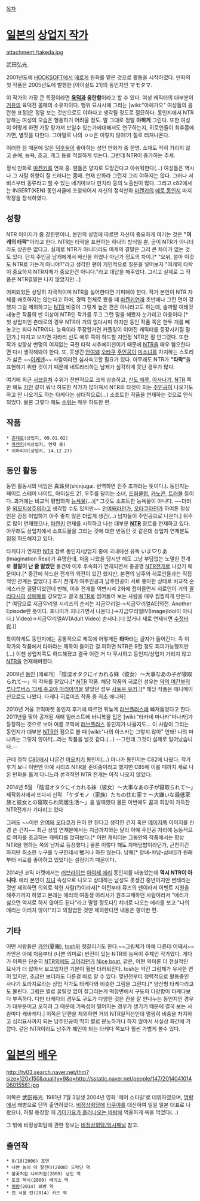 [[목차]]

= [[일본]]의 [[상업지 작가]] =
attachment:/takeda.jpg

武田弘光.


2001년도에 [[HOOKSOFT]]에서 [[에로게]] 원화를 맡은 것으로 활동을 시작하였다. 만화의 첫 작품은 2005년도에 발행한 [아이실드 21]의 동인지인 マモタマ.

이 작가의 가장 큰 특징이라면 '''[[육덕]]과 음란함'''이라고 할 수 있다. 여성 캐릭터의 대부분이 [[거유]]의 육덕진 몸매의 소유자이다. 행위 묘사시에 그리는 [wiki:"아헤가오" 여성들의 음란한 표정]은 정말 보는 것만으로도 야하다고 생각될 정도로 절묘하다. 동인지에서 NTR당하는 여성의 모습은 형용하기 어려울 정도. 말 그대로 정말 '''야하게''' 그린다. 또한 여성이 어떻게 하면 가장 망가져 보일수 있는가에대해서도 연구하는지, 히로인들이 최후쯤에 가면, 별짓을 다한다. 그야말로 나의 ㅇㅇ은 이렇지 않아!가 절로 터져나온다. 

이러한 점 때문에 많은 [[덕후]]들이 좋아하는 성인 만화가 중 한명. 소재도 딱히 가리지 않고 순애, 능욕, 조교, 개그 등을 적절하게 섞는다. 그런데 NTR이 증가하는 추세.

정식 만화로 [[마켄키]]를 연재 중. 팬들은 양지로 도망간다고 아쉬워한다(...) 여성들은 역시나 그 사람 취향이 잘 드러나는 몸매. 연재 만화라 그런지 그리 야하지는 않다. 그러나 서비스부터 동류라고 할 수 있는 네기마보다 판치라 등의 노출씬이 많다. 그리고 c82에서는 INSERT(KEN) 동인서클에 초청되어서 자신의 정식만화 [[마켄키]]의 [[에로 동인지]] 마지막장을 장식하였다.

== 성향 ==
NTR 이미지가 좀 강한편이나, 본인의 설명에 따르면 자신이 중요하게 여기는 것은 '''"여캐의 타락"'''이라고 한다. NTR는 타락을 표현하는 하나의 방식일 뿐, 굳이 NTR가 아니더라도 상관은 없다고. 실제로 NTR가 아니더라도 여캐의 결말은 그리 큰 차이가 없는 것도 있다. 단지 주인공 남캐에게서 배신을 하였나 아닌가 정도의 차이.[* "오쒸, 설마 이것도 NTR로 가는거 아니야?"라고 생각한 팬이 개인적으로 질문을 넣어보자 "여캐의 타락이 중요하지 NTR자체가 중요한건 아니다."라고 대답을 해주었다. 그리고 실제로 그 작품은 NTR결말은 나지 않았지만...]

어찌되었든 상당히 자극적이며 NTR을 싫어한다면 기피해야 한다. 작가 본인이 NTR 자체를 애호하지는 않는다고 하며, 경력 전체로 봤을 때 [[마켄키]]연재 초반에나 그런 면이 강했지 그걸 제외하고는 [[NTR]] 비중이 그렇게 높은 편은 아니라고도 하는데, 솔까말 여태것 내놓은 작품의 반 이상이 NTR인 작가를 두고 그런 말을 해봤자 눈가리고 아웅이다.[* 첫 상업지인 츤데로의 경우 NTR이 거의 없다시피 하지만 동인 작품 쪽은 한두 개를 빼놓고는 죄다 NTR이다. 능욕이라 주장할거면 커플링이 이어진 캐릭터를 등장시키질 말던가.] 따지고 보자면 차라리 신도 에루 쪽이 하드할 지언정 NTR은 잘 안그렸다. 또한 작가 성향상 변명의 여지없는 극한 타락 시츄에이션이기 때문에 [[NTR]]을 매우 혐오한다면 다시 생각해봐야 한다. 또, 못생긴 [[안여돼]] [[오타쿠]] [[주인공]]이 [[미소녀]]를 차지하는 스토리가 싫은 ~~[[이케맨]]~~ 사람이라면 심사숙고할 필요가 있다. 아무래도 NTR가 '''"타락"'''을 표현하기 위한 것이기 때문에 네토라리하는 남캐가 심각하게 못난 경우가 많다. 

여기에 최근 [[서브컬쳐]] 수위가 전반적으로 크게 상승하고, [[신도 에루]], [[아사나기]], [[NTR]] 쪽만 해도 [[카안]] 같이 워낙 하드한 작가가 많아져서 NTR의 타겟이 되는 [[주인공]]이 나오기도 하고 안 나오기도 하는 타케다는 상대적으로(…) 소프트한 작품을 연재하는 것으로 인식되었다. 물론 그렇다 해도 [[수위]]는 매우 하드한 편.

== 작품 ==
 * [[츤데로]](상업지, 09.01.02)
 * [[마켄키]](비상업지, 연재 중)
 * 이마리아(상업지, 14.12.27)


== 동인 활동 ==
동인 활동시의 네임은 真珠貝(shinjugai. 번역하면 진주 조개라는 뜻이다.). 동인지는 페이트 스테이 나이트, 아이실드 21, 우주를 달리는 소녀, [[드림클럽]], [[카노콘]], [[트러블]] 등이다. 과거에는 비교적 평범하게 [[능욕]]물(…)[* 그것도 소프트한 능욕물이 아니다. ~~더러운 [[외모지상주의]]라고 생각할 수도 있지만~~ [[안여돼]]라던가, [[오타쿠]]라던가 하여튼 정상인은 감정 이입하기 아주 좋지 않은 더럽게 생긴(…) 남자들이 주인공으로 나온다.] 위주로 많이 연재했으나, [[마켄키]] 연재를 시작하고 나선 대부분 '''[[NTR]]''' 장르를 연재하고 있다. 아무래도 상업지에서 소프트물을 그리는 것에 대한 반동인 것 같은데 상업지 연재분도 점점 하드해지고 있다.

타케다가 연재한 [[NTR]] 장르 동인지/상업지 중에 국내에선 유독 いま♡りあ(Imagination Real)가 유명한데, 처음 나왔을 당시만 해도 그냥 부담없는 노멀한 전개로 '''결말이 난 줄 알았던''' 물건이 이후 후속화가 연재되면서 충공깽 [[NTR]]전개로 나갔기 때문이다.[* 중간에 하드한 전개의 외전이 있긴 했지만, 본편의 남주와 히로인들과는 직접적인 관계는 없었다.] 초기 전개가 여주인공과 남주인공이 서로 좋아한 상태로 비교적 순애스러운 결말이었던데 반해, 이후 전개를 역변시켜 2화에 접어들면서 히로인이 거의 [[베개영업|팔리다시피]] [[성매매]]를 강요받고 결국 [[NTR]]로 접어들어 보는 사람을 매우 찜찜하게 만든다. [* 여담으로 지금♡리얼 시리즈의 순서는 지금♡리얼->지금♡리얼AE(외전. Another Episode란 뜻이다. 호나미가 지나가면서 나온다.)->지금♡리얼IV(Image(Idol이 아니다.) Video)->지금♡리얼AV(Adult Video) 순서다.(더 있거나 새로 연재되면 [[수정바람]].)]

특이하게도 동인지에는 공통적으로 제목에 어떻게든 '''타마'''라는 글자가 들어간다. 즉 이 작가의 작품에서 타마라는 제목이 들어간 걸 피하면 NTR은 9할 정도 회피가능했지만(…) 이젠 상업지쪽도 하드해졌고 결국 이런 거 다 무시하고 동인지/상업지 가리지 않고 [[NTR]]을 연재해버렸다.

2009년 [[동인]] [에로게] 「陰湿オタクにイカれる妹（彼女）～大事なあの子が寝取られて～」의 작화를 맡았다.[* [[NTR]] 작품. 해당 작품의 히로인 성우는 [[악의 여간부]]의 [[루나루버스 13세]],[[쥬고야 마리아]]역을 맡았던 성우 [[사토우 유키]].][* 해당 작품은 애니메이션으로도 나왔다. 타케다 히로미츠 작품 중 최초 애니화]

2010년 겨울 코믹마켓 동인지 후기에 따르면 뒤늦게 [[러브플러스]]에 빠져들었다고 한다. 2011년을 맞아 공개된 새해 일러스트에 바니복을 입은 [wiki:"타카네 마나카"마나카]가 등장하는 것으로 보아 여름 코믹에 [[러브플러스]] 동인지가 나올지도… 이 사람이 그리는 동인지가 대부분 [[NTR]]인 점으로 볼 때 [wiki:"나의 아스카는 그렇지 않아" 안돼! 나의 마나카는 그렇지 않아!!]…라는 작품을 낼것 같다.(…) --그런데 그것이 실제로 일어났습니다.--

근데 정작 [[코미케|C80]]에서 나온건 [[마요치키]] 동인지(...) 마나카 동인지는 C82에 나왔다. 작가 후기 보니 이번엔 아예 시리즈 NTR을 준비중이라고 했지만 C85에 이를 때까지 새로 나온 만화들 옮겨 다니느라 본격적인 NTR 전개는 아직 나오지 않았다.

2014년 5월 「陰湿オタクにイカれる妹（彼女）～大事なあの子が寝取られて～」제작회사에서 또다시
신작 「ケダモノ（家族）たちの住む家で ～大嫌いな最低家族と彼女との寝取られ同居生活～」을 발매했다
물론 이번에도 꿈과 희망이 가득찬 NTR전개가 기다리고 있다

그래도 ~~이런 [[안여돼]] [[오타쿠]]가 돈이 안 된다고 생각한 건지 혹은 [[마켄키|메이저]]쪽 이미지를 신경 쓴 건지~~ 최근 상업 연재분에서는 지금까지와는 달리 아예 주인공 자리에 능동적으로 여자를 조교하는 캐릭터를 앉혀놨다.[* 이런 캐릭터는 그동안의 작품에서는 항상 NTR을 행하는 쪽의 남자로 등장했다.] 물론 이렇다 해도 자매덮밥이라던가, 근친이긴 하지만 최소한 누구를 누구한테서 뺐거나 하진 않는다. 남매[* 장녀-차남-삼녀]]가 원래부터 서로를 좋아하고 있었다는 설정이기 때문이다.

2014년 코믹 마켓에서는 [[러브라이브]] [[아야세 에리]] 동인지를 내놓았는데 '''역시 NTR이 아니다'''. 에리 본인이 [[치녀]] 속성으로 나오고 상대하는 남성도 못생긴 중년이지만 변태라는 것만 제외하면 의외로 착한 사람(?)이라서[* 이전부터 뮤즈의 팬이라서 이벤트 지원을 해주기까지 하였고 본래는 에리의 여동생 아리사가 원조교제하던 사람이라서 "에리가 싫으면 억지로 하지 않아도 된다"라고 말할 정도다!] 치녀로 나오는 에리를 보고 "나의 에리는 이러치 않아!"라고 외칠법한 것만 제외한다면 내용은 평이한 편.

== 기타 ==
어떤 사람들은 [[카안]](夏庵), [[사에키 슌|tosh]]와 헷갈리기도 한다.~~그림체가 아예 다른데 어째서~~ 카안은 아예 처음부터 (나쁜 의미로) 반전이 있는 NTR와 능욕이 주체인 작가였다. 게다가 이쪽은 단순히 [[NTR]]외에도 [[고어]]라던가 [[Nice boat.]] 같은, 어떤 의미론 더 현실적인 묘사가 더 많아서 보고있자면 기분이 훨씬 더러워진다. tosh는 약간 그림체가 유사한 면이 있지만, 조금만 보더라도 다른걸 바로 알 수 있다. 몇년전부터 정력적으로 활동중인 사나기 토라지로라는 상업 작가도 타케다와 비슷한 그림을 그린다.[* 양산형 타케다라고도 불린다. 그림은 별로 꿀릴것 없이 잘그리는게 떡장면에서 구도의 다양함이 타케다보다 부족하다. 다만 타케다의 경우도 구도가 다양한 것은 칸을 잘 안나누는 동인지인 경우가 대부분이고 오히려 그 때문에 가독성이 떨어지는 경우가 생기기 때문에 결국 보는 사람마다 캐바캐다.] 이쪽은 단편을 제외하면 거의 NTR일직선인데 멀쩡히 비중을 차지하고 심리묘사까지 되는 남주인공이 딱히 별로 분노하거나 하지 않아서 사실상 화간에 가깝다. 같은 NTR이라도 남주가 폐인이 되는 타케다 쪽보다 훨씬 가볍게 볼수 있다.

= [[일본]]의 [[배우]] =
http://tv03.search.naver.net/thm?size=120x150&quality=9&q=http://sstatic.naver.net/people/147/201404101406015561.jpg

이쪽은 武田裕光. 1981년 7월 3일생
2004년 영화 '헤어 스타일'로 데뷔하였으며, [[명량]]에서 왜병으로 단역 출연하였다.
[[비정상회담]]에 [[타쿠야]]를 대신하여 일일 일본 대표로 나왔으나, 하필 등장할 때 [[비정상회담 기미가요 삽입 사건|기미가요가 흘러나오는 바람에]] 억울하게 욕을 먹었다(...)

그 밖에 비정상회담에 관한 정보는 [[비정상회담/임시패널]] 참고.

== 출연작 ==
 * 9/10(2006) 조연
 * 나쁜 놈이 더 잘잔다(2008) 도박단 역
 * 불꽃처럼 나비처럼(2009) 낭인 역
 * 도쿄 택시(2009) 베이스 역
 * [[명량]](2014) 왜병 역
 * 런 서울 런(2014) 카즈 역
